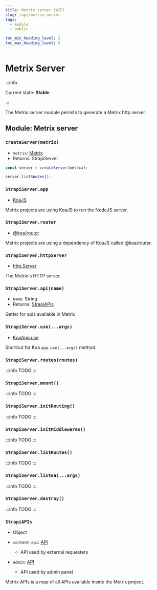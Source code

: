 ```yaml
---
title: Metrix server (WIP)
slug: /api/metrix-server
tags:
  - module
  - public

toc_min_heading_level: 2
toc_max_heading_level: 5
---
```



# Metrix Server

:::info

Current state: **Stable**

:::

The Metrix server module permits to generate a Metrix http server.

## Module: Metrix server

### `createServer(metrix)`

- `metrix`: [<Type>Metrix</Type>](Metrix)
- Returns: <Type>StrapiServer</Type>

```javascript
const server = createServer(metrix);

server.listRoutes();
```

### `StrapiServer.app`

- [<Type>KoaJS</Type>](https://devdocs.io/koa/index)

Metrix projects are using KoaJS to run the NodeJS server.

### `StrapiServer.router`

- [<Type>@koa/router</Type>](https://github.com/ZijianHe/koa-router#router-)

Metrix projects are using a dependency of KoaJS called @koa/router.

### `StrapiServer.httpServer`

- [<Type>http.Server</Type>](https://nodejs.org/docs/latest-v18.x/api/http.html)

The Metrix's HTTP server.

### `StrapiServer.api(name)`

- `name`: <Type>String</Type>
- Returns: [<Type>StrapiAPIs</Type>](#strapiapis)

Getter for apis available in Metrix

### `StrapiServer.use(...args)`

- [<Type>KoaApp.use</Type>](https://devdocs.io/koa/index#appusefunction)

Shortcut for Koa `app.use(...args)` method.

### `StrapiServer.routes(routes)`

:::info
TODO
:::

### `StrapiServer.mount()`

:::info
TODO
:::

### `StrapiServer.initRouting()`

:::info
TODO
:::

### `StrapiServer.initMiddlewares()`

:::info
TODO
:::

### `StrapiServer.listRoutes()`

:::info
TODO
:::

### `StrapiServer.listen(...args)`

:::info
TODO
:::

### `StrapiServer.destroy()`

:::info
TODO
:::

### `StrapiAPIs`

- <Type>Object</Type>

- `content-api`: [<Type>API</Type>](API)
  - API used by external requesters
- `admin`: [<Type>API</Type>](API)
  - API used by admin panel

Metrix APIs is a map of all APIs available inside the Metrix project.
